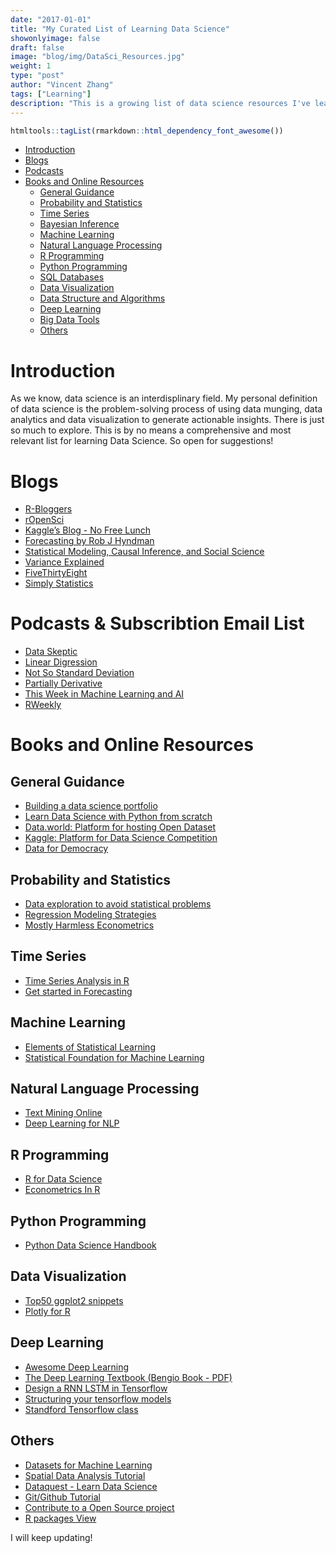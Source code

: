 ```yaml
---
date: "2017-01-01"
title: "My Curated List of Learning Data Science"
showonlyimage: false
draft: false
image: "blog/img/DataSci_Resources.jpg"
weight: 1
type: "post"
author: "Vincent Zhang"
tags: ["Learning"]
description: "This is a growing list of data science resources I've learned from or planned to learn. "
---
```


```r
htmltools::tagList(rmarkdown::html_dependency_font_awesome())
```

 
-   [Introduction](#introduction)
-   [Blogs](#blogs)
-   [Podcasts](#podcasts)
-   [Books and Online Resources](#bookonline-and-online-resources)
    -   [General Guidance](#getting-started-in-data-science)
    -   [Probability and Statistics](#probability-and-statistics)
    -   [Time Series](#time-series)
    -   [Bayesian Inference](#bayesian-inference)
    -   [Machine Learning](#machine-learning)
    -   [Natural Language Processing](#natural-=language-processing)
    -   [R Programming](#r-programming)
    -   [Python Programming](#python-programming)
    -   [SQL Databases](#sql-database)
    -   [Data Visualization](#data-visualization)
    -   [Data Structure and Algorithms](#data-structure-and-algorithms)
    -   [Deep Learning](#deep-learning)
    -   [Big Data Tools](#big-data-tools)
    -   [Others](#others)

# Introduction

As we know, data science is an interdisplinary field. My personal definition of data science is the problem-solving process of using data munging, data analytics and data visualization to generate actionable insights. There is just so much to explore. This is by no means a comprehensive and most relevant list for learning Data Science. So open for suggestions!  


# Blogs
- [R-Bloggers](https://www.r-bloggers.com/)
- [rOpenSci](http://ropensci.org/blog/)
- [Kaggle's Blog - No Free Lunch](http://blog.kaggle.com/)
- [Forecasting by Rob J Hyndman](http://robjhyndman.com/hyndsight/forecasting/)
- [Statistical Modeling, Causal Inference, and Social Science](http://andrewgelman.com/)
- [Variance Explained](http://varianceexplained.org/)
- [FiveThirtyEight](https://projects.fivethirtyeight.com/)
- [Simply Statistics](http://simplystatistics.org/)


# Podcasts & Subscribtion Email List
- [Data Skeptic](http://dataskeptic.com/podcast)
- [Linear Digression](http://lineardigressions.com/)
- [Not So Standard Deviation](https://soundcloud.com/nssd-podcast)
- [Partially Derivative](http://partiallyderivative.com/)
- [This Week in Machine Learning and AI](https://twimlai.com/)
- [RWeekly](https://rweekly.org/)

# Books and Online Resources

## General Guidance
- [Building a data science portfolio](https://www.dataquest.io/blog/build-a-data-science-portfolio/)
- [Learn Data Science with Python from scratch](https://www.analyticsvidhya.com/blog/2016/01/complete-tutorial-learn-data-science-python-scratch-2/)
- [Data.world: Platform for hosting Open Dataset](https://data.world/)
- [Kaggle: Platform for Data Science Competition](https://www.kaggle.com/competitions)
- [Data for Democracy](https://github.com/Data4Democracy)

## Probability and Statistics
- [Data exploration to avoid statistical problems](http://onlinelibrary.wiley.com/doi/10.1111/j.2041-210X.2009.00001.x/full)
- [Regression Modeling Strategies](http://biostat.mc.vanderbilt.edu/wiki/Main/RmS)
- [Mostly Harmless Econometrics](http://www.development.wne.uw.edu.pl/uploads/Main/recrut_econometrics.pdf)


## Time Series
- [Time Series Analysis in R](http://a-little-book-of-r-for-time-series.readthedocs.io/en/latest/src/timeseries.html)
- [Get started in Forecasting](https://www.otexts.org/fpp/)

## Machine Learning 
- [Elements of Statistical Learning](http://statweb.stanford.edu/~tibs/ElemStatLearn/)
- [Statistical Foundation for Machine Learning](https://www.otexts.org/sfml)

## Natural Language Processing
- [Text Mining Online](http://textminingonline.com/)
- [Deep Learning for NLP](https://github.com/shashankg7/Deep-Learning-for-NLP-Resources)

## R Programming
- [R for Data Science](http://r4ds.had.co.nz/)
- [Econometrics In R](https://cran.r-project.org/doc/contrib/Farnsworth-EconometricsInR.pdf)

## Python Programming
- [Python Data Science Handbook](https://github.com/jakevdp/PythonDataScienceHandbook)

## Data Visualization
- [Top50 ggplot2 snippets](http://r-statistics.co/Top50-Ggplot2-Visualizations-MasterList-R-Code.html)
- [Plotly for R](https://cpsievert.github.io/plotly_book/index.html)

## Deep Learning
- [Awesome Deep Learning](https://github.com/ChristosChristofidis/awesome-deep-learning)
- [The Deep Learning Textbook (Bengio Book - PDF)](https://raw.githubusercontent.com/HFTrader/DeepLearningBook/master/DeepLearningBook.pdf)
- [Design a RNN LSTM in Tensorflow](http://monik.in/a-noobs-guide-to-implementing-rnn-lstm-using-tensorflow/)
- [Structuring your tensorflow models](http://danijar.com/structuring-your-tensorflow-models/)
- [Standford Tensorflow class](https://web.stanford.edu/class/cs20si/index.html?utm_campaign=Data%2BElixir&utm_medium=email&utm_source=Data_Elixir_122)

## Others
- [Datasets for Machine Learning](https://docs.google.com/spreadsheets/d/1AQvZ7-Kg0lSZtG1wlgbIsrm90HaTZrJGQMz-uKRRlFw/edit#gid=0)
- [Spatial Data Analysis Tutorial](http://www.nickeubank.com/gis-in-r/)
- [Dataquest - Learn Data Science](https://www.dataquest.io/)
- [Git/Github Tutorial](http://kbroman.org/github_tutorial/)
- [Contribute to a Open Source project](https://akrabat.com/the-beginners-guide-to-contributing-to-a-github-project/)
- [R packages View](https://bearloga.shinyapps.io/taskviewr/)


I will keep updating! 



